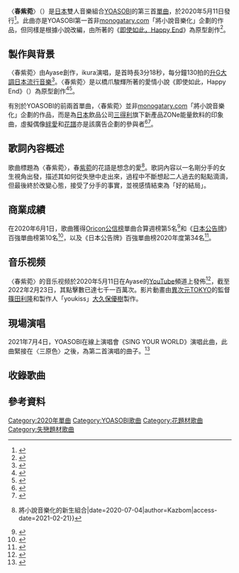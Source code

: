 {{noteTA
|G1=Music
}}
{{About|日本雙人音樂組合YOASOBI的歌曲|“春紫菀”這種植物|紫菀}}
{{Infobox Song
| name       = 春紫菀
| original_name = 「{{lang|ja|ハルジオン}}」
| type       = single
| artist     = [[YOASOBI|YOASOBI]]
| cover      = Halzionyoasobi.jpg
| border     = Yes
| album      = [[THE_BOOK_(迷你專輯)|THE BOOK]]
| released   = {{start date|2020|5|11}}
| format     = [[數位音樂下載|數位下載]]
| recorded   = 
| genre      = [[J-POP|J-POP]]
| length     = {{duration|m=3|s=18}}
| label      = [[YOASOBI|YOASOBI]]
| writer     = [[Ayase|Ayase]]
| producer   = [[Ayase|Ayase]]
| chronology = [[YOASOBI|YOASOBI]]
| prev_title = [[重現夢境|重現夢境]]
| prev_year  = 2020
| next_title = [[或許|或許]]
| next_year  = 2020
| misc = {{External music video|{{youtube|kzdJkT4kp-A|〈春紫菀〉}}}}
}}
〈'''春紫菀'''〉（{{jpn|j=ハルジオン|rm=harujion|f=y}}）是[[日本|日本]]雙人音樂組合[[YOASOBI|YOASOBI]]的第三首[[單曲|單曲]]，於2020年5月11日發行<ref>{{cite news |script-title=ja:YOASOBI「ハルジオン」原作者・橋爪駿輝が語る、音楽と文学の融合「文章が別の形へ昇華されていくのはエキサイティング」 |url=https://realsound.jp/book/2020/05/post-550709.html |accessdate=3 June 2020 |agency=Real Sound |date=12 May 2020 |language=ja |archive-date=2021-10-09 |archive-url=https://web.archive.org/web/20211009054613/https://realsound.jp/book/2020/05/post-550709.html |dead-url=no }}</ref>。此曲亦是YOASOBI第一首非[[monogatary.com|monogatary.com]]「將小說音樂化」企劃的作品，但同樣是根據小說改編，由{{link-ja|橋爪駿輝}}所著的《[[即使如此，Happy_End|即使如此，Happy End]]》為原型創作<ref name="barks">{{Cite web|script-title=ja:YOASOBI、新曲「ハルジオン」を5/11に配信リリース＋本日より原作小説公開|url=https://www.barks.jp/news/?id=1000182055|website=BARKS|accessdate=2020-06-29|language=|publisher=|archive-date=2020-10-24|archive-url=https://web.archive.org/web/20201024035712/https://www.barks.jp/news/?id=1000182055|dead-url=no}}</ref>。

== 製作與背景 ==
〈春紫菀〉由Ayase創作，ikura演唱，是首時長3分18秒，每分鐘130拍的[[升G大調|升G大調]][[日本流行音樂|日本流行音樂]]<ref>{{Cite web |url=https://musicstax.com/track/na/08YwAPnX8sygJUXG9rvhDv |script-title=ja:Key and BPM of ハルジオン by YOASOBI |website=musicstax.com |language=en |accessdate=2021-02-22 |archive-date=2021-02-15 |archive-url=https://web.archive.org/web/20210215090753/https://musicstax.com/track/na/08YwAPnX8sygJUXG9rvhDv |dead-url=no }}</ref>。〈春紫菀〉是以橋爪駿輝所著的愛情小說《即使如此，Happy End》（{{lang-ja|それでも、ハッピーエンド}}）為原型創作{{R|barks}}<ref>{{Cite web|script-title=ja:YOASOBI 超没入エナジードリンク「ZONe Ver.1.0.0」とのコラボ楽曲「ハルジオン」が５/11(月)リリース決定！本日より原作小説も公開！|url=https://prtimes.jp/main/html/rd/p/000000051.000014577.html|website=PR TIMES|accessdate=2020-06-29|publisher=|archive-date=2020-10-10|archive-url=https://web.archive.org/web/20201010064201/https://prtimes.jp/main/html/rd/p/000000051.000014577.html|dead-url=no}}</ref><ref>{{Cite web|script-title=ja:YOASOBIの新曲「ハルジオン」がリリース 本日5/11の20時よりMVプレミア公開も|url=http://www.billboard-japan.com/d_news/detail/87866|website=Billboard JAPAN|accessdate=2020-06-29|language=|publisher=|archive-date=2020-10-13|archive-url=https://web.archive.org/web/20201013185811/http://www.billboard-japan.com/d_news/detail/87866|dead-url=no}}</ref>。 

有別於YOASOBI的前兩首單曲，〈春紫菀〉並非[[monogatary.com|monogatary.com]]「將小說音樂化」企劃的作品，而是為[[日本|日本]]飲品公司[[三得利|三得利]]旗下新產品ZONe能量飲料的印象曲，虛擬偶像[[絆愛|絆愛]]和[[花譜|花譜]]亦是該廣告企劃的參與者<ref>{{cite news |script-title=ja:YOASOBI、コラボ企画『IMMERSIVE SONG PROJECT』に書き下ろした新曲「ハルジオン」リリース決定 |url=http://www.billboard-japan.com/d_news/detail/87213/2 |accessdate=13 July 2020 |agency=[[Billboard_Japan|Billboard Japan]] |date=20 April 2020 |language=ja |archive-date=2021-01-14 |archive-url=https://web.archive.org/web/20210114062904/http://www.billboard-japan.com/d_news/detail/87213/2 |dead-url=no }}</ref><ref>{{cite news |script-title=ja:Kizuna AI、YOASOBI、花譜がエナジードリンク「ZONe」とコラボ |url=https://natalie.mu/music/news/376170 |accessdate=13 July 2020 |agency=[[Natalie_(網站)|Natalie]] |date=20 April 2020 |language=ja |archive-date=2020-10-21 |archive-url=https://web.archive.org/web/20201021150212/https://natalie.mu/music/news/376170 |dead-url=no }}</ref>。

== 歌詞內容概述 ==
歌曲標題為〈春紫菀〉，春[[紫菀|紫菀]]的花語是想念的愛<ref name="kazbom">{{Cite web|url=https://m.youtube.com/watch?v=MwavEmB8UQ4|script-title=ja:【樂團介紹】YOASOBI {{!}} 將小說音樂化的新生組合|date=2020-07-04|author=Kazbom|access-date=2021-02-21}}</ref>。歌詞內容以一名剛分手的女生視角出發，描述其如何從失戀中走出來，過程中不斷想起二人過去的點點滴滴，但最後終於改變心態，接受了分手的事實，並視感情結束為「好的結局」{{R|kazbom}}。

== 商業成績 ==
在2020年6月1日，歌曲獲得[[Oricon公信榜|Oricon公信榜]]單曲合算週榜第5名<ref>{{cite web|url=https://www.oricon.co.jp/rank/dis/w/2020-06-15/|script-title=ja:週間 デジタルシングル (単曲) ランキング 2020年06月15日付|date=2020-06-15|publisher=Oricon|language=ja|access-date=2020-06-10|archive-url=https://web.archive.org/web/20200610061724/https://www.oricon.co.jp/rank/dis/w/2020-06-15/|archive-date=2020-06-10|dead-url=no}}</ref>和《[[日本公告牌|日本公告牌]]》百強單曲榜第10名<ref name="single1billboard">{{cite web |script-title=ja:Hot 100 [2020/06/01 付け] |url=http://www.billboard-japan.com/charts/detail?a=hot100&year=2020&month=06&day=1 |website=[[Billboard_Japan|Billboard Japan]] |accessdate=2 June 2020 |language=ja |archive-date=2020-06-15 |archive-url=https://web.archive.org/web/20200615040136/http://www.billboard-japan.com/charts/detail?a=hot100&year=2020&month=06&day=1 |dead-url=no }}</ref>，以及《日本公告牌》百強單曲榜2020年度第34名<ref>{{cite web|url=http://www.billboard-japan.com/charts/detail?a=hot100_year&year=2020|title=Billboard Japan Hot 100 Year-End 2020|publisher=Billboard Japan|language=ja|accessdate=December 30, 2020|archive-date=2021-01-20|archive-url=https://web.archive.org/web/20210120214738/http://www.billboard-japan.com/charts/detail?a=hot100_year&year=2020|dead-url=no}}</ref>。

== 音乐视频 ==
〈春紫菀〉的音乐视频於2020年5月11日在Ayase的[[YouTube|YouTube]]頻道上發佈<ref name="youtube">{{Cite web|url=https://www.youtube.com/watch?v=kzdJkT4kp-A|title=〈春紫菀〉YouTube音乐视频|access-date=2021-02-22|archive-date=2021-03-20|archive-url=https://web.archive.org/web/20210320195037/https://www.youtube.com/watch?v=kzdJkT4kp-A|dead-url=no}}</ref>，截至2022年2月23日，其點擊數已達七千一百萬次{{R|youtube}}。影片動畫由[[異次元TOKYO|異次元TOKYO]]的監督[[篠田利隆|篠田利隆]]和製作人「youkiss」[[大久保優樹|大久保優樹]]製作{{R|youtube}}。

== 現場演唱 ==
2021年7月4日，YOASOBI在線上演唱會《SING YOUR WORLD》演唱此曲，此曲緊接在〈三原色〉之後，為第二首演唱的曲子。<ref name = singyourworld>{{youtube|TFzLU4DqT_M|〈SING YOUR WORLD〉}}</ref>

== 收錄歌曲 ==
{{tracklist
| headline = 數位下載
| total_length = 3:18
| title1 = {{lang|ja|ハルジオン}}
| writer1 = [[Ayase|Ayase]]
| arranger1 = Ayase
| length1 = 3:18
}}

== 參考資料 ==
{{RefList}}

{{YOASOBI}}
{{DEFAULTSORT:Halzion}}
[[Category:2020年單曲|Category:2020年單曲]]
[[Category:YOASOBI歌曲|Category:YOASOBI歌曲]]
[[Category:花題材歌曲|Category:花題材歌曲]]
[[Category:失戀題材歌曲|Category:失戀題材歌曲]]